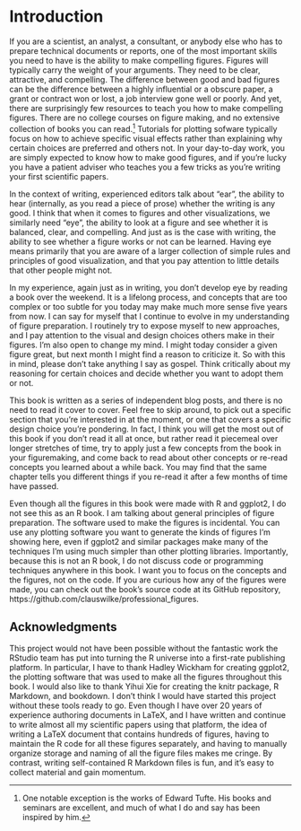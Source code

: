 # Introduction {-}

If you are a scientist, an analyst, a consultant, or anybody else who has to prepare technical documents or reports, one of the most important skills you need to have is the ability to make compelling figures. Figures will typically carry the weight of your arguments. They need to be clear, attractive, and compelling. The difference between good and bad figures can be the difference between a highly influential or a obscure paper, a grant or contract won or lost, a job interview gone well or poorly. And yet, there are surprisingly few resources to teach you how to make compelling figures. There are no college courses on figure making, and no extensive collection of books you can read.^[One notable exception is the works of Edward Tufte. His books and seminars are excellent, and much of what I do and say has been inspired by him.] Tutorials for plotting sofware typically focus on how to achieve specific visual effects rather than explaining why certain choices are preferred and others not. In your day-to-day work, you are simply expected to know how to make good figures, and if you're lucky you have a patient adviser who teaches you a few tricks as you're writing your first scientific papers.

In the context of writing, experienced editors talk about "ear", the ability to hear (internally, as you read a piece of prose) whether the writing is any good. I think that when it comes to figures and other visualizations, we similarly need "eye", the ability to look at a figure and see whether it is balanced, clear, and compelling. And just as is the case with writing, the ability to see whether a figure works or not can be learned. Having eye means primarily that you are aware of a larger collection of simple rules and principles of good visualization, and that you pay attention to little details that other people might not.

In my experience, again just as in writing, you don't develop eye by reading a book over the weekend. It is a lifelong process, and concepts that are too complex or too subtle for you today may make much more sense five years from now. I can say for myself that I continue to evolve in my understanding of figure preparation. I routinely try to expose myself to new approaches, and I pay attention to the visual and design choices others make in their figures. I'm also open to change my mind. I might today consider a given figure great, but next month I might find a reason to criticize it. So with this in mind, please don't take anything I say as gospel. Think critically about my reasoning for certain choices and decide whether you want to adopt them or not.

This book is written as a series of independent blog posts, and there is no need to read it cover to cover. Feel free to skip around, to pick out a specific section that you're interested in at the moment, or one that covers a specific design choice you're pondering. In fact, I think you will get the most out of this book if you don't read it all at once, but rather read it piecemeal over longer stretches of time, try to apply just a few concepts from the book in your figuremaking, and come back to read about other concepts or re-read concepts you learned about a while back. You may find that the same chapter tells you different things if you re-read it after a few months of time have passed.

Even though all the figures in this book were made with R and ggplot2, I do not see this as an R book. I am talking about general principles of figure preparation. The software used to make the figures is incidental. You can use any plotting software you want to generate the kinds of figures I'm showing here, even if ggplot2 and similar packages make many of the techniques I'm using much simpler than other plotting libraries. Importantly, because this is not an R book, I do not discuss code or programming techniques anywhere in this book. I want you to focus on the concepts and the figures, not on the code. If you are curious how any of the figures were made, you can check out the book's source code at its GitHub repository, https://github.com/clauswilke/professional_figures.


## Acknowledgments {-}

This project would not have been possible without the fantastic work the RStudio team has put into turning the R universe into a first-rate publishing platform. In particular, I have to thank Hadley Wickham for creating ggplot2, the plotting software that was used to make all the figures throughout this book. I would also like to thank Yihui Xie for creating the knitr package, R Markdown, and bookdown. I don't think I would have started this project without these tools ready to go. Even though I have over 20 years of experience authoring documents in LaTeX, and I have written and continue to write almost all my scientific papers using that platform, the idea of writing a LaTeX document that contains hundreds of figures, having to maintain the R code for all these figures separately, and having to manually organize storage and naming of all the figure files makes me cringe. By contrast, writing self-contained R Markdown files is fun, and it's easy to collect material and gain momentum. 
